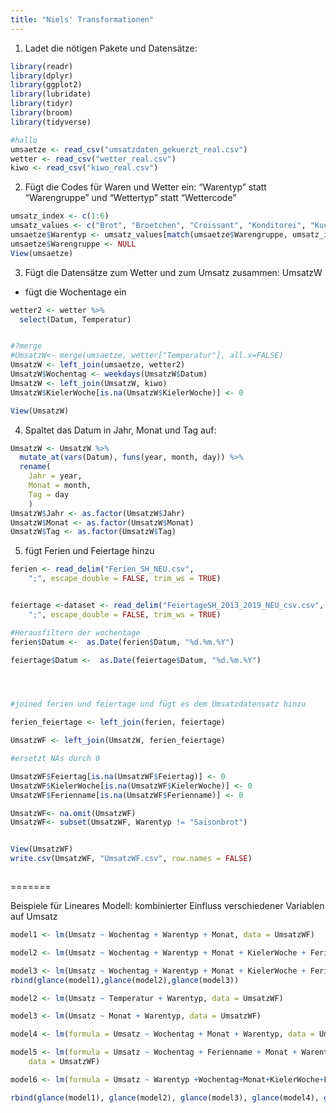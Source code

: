 ---
title: "Niels' Transformationen"
---

1. Ladet die nötigen Pakete und Datensätze:

```{r}
library(readr)
library(dplyr)
library(ggplot2)
library(lubridate)
library(tidyr)
library(broom)
library(tidyverse)

#hallo
umsaetze <- read_csv("umsatzdaten_gekuerzt_real.csv")
wetter <- read_csv("wetter_real.csv")
kiwo <- read_csv("kiwo_real.csv")
```

2. Fügt die Codes für Waren und Wetter ein: "Warentyp" statt "Warengruppe" und "Wettertyp" statt "Wettercode"

```{r}
umsatz_index <- c(1:6)
umsatz_values <- c("Brot", "Broetchen", "Croissant", "Konditorei", "Kuchen", "Saisonbrot")
umsaetze$Warentyp <- umsatz_values[match(umsaetze$Warengruppe, umsatz_index)]
umsaetze$Warengruppe <- NULL
View(umsaetze)

```

3. Fügt die Datensätze zum Wetter und zum Umsatz zusammen: UmsatzW
 + fügt die Wochentage ein
```{r}
wetter2 <- wetter %>%
  select(Datum, Temperatur)


#?merge
#UmsatzW<- merge(umsaetze, wetter["Temperatur"], all.x=FALSE)
UmsatzW <- left_join(umsaetze, wetter2)
UmsatzW$Wochentag <- weekdays(UmsatzW$Datum)
UmsatzW <- left_join(UmsatzW, kiwo)
UmsatzW$KielerWoche[is.na(UmsatzW$KielerWoche)] <- 0

View(UmsatzW)
```

4. Spaltet das Datum in Jahr, Monat und Tag auf:
```{r}
UmsatzW <- UmsatzW %>% 
  mutate_at(vars(Datum), funs(year, month, day)) %>% 
  rename(
    Jahr = year,
    Monat = month,
    Tag = day
    )
UmsatzW$Jahr <- as.factor(UmsatzW$Jahr)
UmsatzW$Monat <- as.factor(UmsatzW$Monat)
UmsatzW$Tag <- as.factor(UmsatzW$Tag)
```

5. fügt Ferien und Feiertage hinzu 

```{r}
ferien <- read_delim("Ferien_SH_NEU.csv", 
    ";", escape_double = FALSE, trim_ws = TRUE)


feiertage <-dataset <- read_delim("FeiertageSH_2013_2019_NEU_csv.csv", 
    ";", escape_double = FALSE, trim_ws = TRUE)

#Herausfiltern der wochentage
ferien$Datum <-  as.Date(ferien$Datum, "%d.%m.%Y")

feiertage$Datum <-  as.Date(feiertage$Datum, "%d.%m.%Y")




#joined ferien und feiertage und fügt es dem Umsatzdatensatz hinzu

ferien_feiertage <- left_join(ferien, feiertage)

UmsatzWF <- left_join(UmsatzW, ferien_feiertage)

#ersetzt NAs durch 0

UmsatzWF$Feiertag[is.na(UmsatzWF$Feiertag)] <- 0
UmsatzWF$KielerWoche[is.na(UmsatzWF$KielerWoche)] <- 0
UmsatzWF$Ferienname[is.na(UmsatzWF$Ferienname)] <- 0

UmsatzWF<- na.omit(UmsatzWF)
UmsatzWF<- subset(UmsatzWF, Warentyp != "Saisonbrot")


View(UmsatzWF)
write.csv(UmsatzWF, "UmsatzWF.csv", row.names = FALSE)

```
```{r}

```



=======


Beispiele für Lineares Modell: kombinierter Einfluss verschiedener Variablen auf Umsatz


```{r}
model1 <- lm(Umsatz ~ Wochentag + Warentyp + Monat, data = UmsatzWF)
```


```{r}
model2 <- lm(Umsatz ~ Wochentag + Warentyp + Monat + KielerWoche + Ferienname, data = UmsatzWF)

model3 <- lm(Umsatz ~ Wochentag + Warentyp + Monat + KielerWoche + Ferienname + Feiertag + Jahr, data = UmsatzWF)
rbind(glance(model1),glance(model2),glance(model3))
```

```{r}
model2 <- lm(Umsatz ~ Temperatur + Warentyp, data = UmsatzWF)

```

```{r}
model3 <- lm(Umsatz ~ Monat + Warentyp, data = UmsatzWF)

```

```{r}
model4 <- lm(formula = Umsatz ~ Wochentag + Monat + Warentyp, data = UmsatzWF)

```

```{r}
model5 <- lm(formula = Umsatz ~ Wochentag + Ferienname + Monat + Warentyp, 
    data = UmsatzWF)

```


```{r}
model6 <- lm(formula = Umsatz ~ Warentyp +Wochentag+Monat+KielerWoche+Ferienname+Feiertag, data = UmsatzWF)

```
```{r}
rbind(glance(model1), glance(model2), glance(model3), glance(model4), glance(model5), glance(model6))
```

